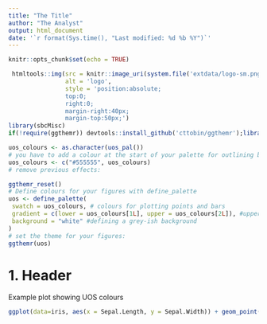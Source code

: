 ```yaml
---
title: "The Title"
author: "The Analyst"
output: html_document
date: '`r format(Sys.time(), "Last modified: %d %b %Y")`'
---
```


```r
knitr::opts_chunk$set(echo = TRUE)
```

```r
 htmltools::img(src = knitr::image_uri(system.file('extdata/logo-sm.png',package='sbcMisc')), 
                alt = 'logo', 
                style = 'position:absolute; 
                top:0; 
                right:0; 
                margin-right:40px; 
                margin-top:50px;')
library(sbcMisc)
if(!require(ggthemr)) devtools::install_github('cttobin/ggthemr');library(ggthemr)

uos_colours <- as.character(uos_pal())
# you have to add a colour at the start of your palette for outlining boxes, we'll use a grey:
uos_colours <- c("#555555", uos_colours)
# remove previous effects:

ggthemr_reset()
# Define colours for your figures with define_palette
uos <- define_palette(
 swatch = uos_colours, # colours for plotting points and bars
 gradient = c(lower = uos_colours[1L], upper = uos_colours[2L]), #upper and lower colours for continuous colours
 background = "white" #defining a grey-ish background 
)
# set the theme for your figures:
ggthemr(uos)
```


# 1. Header

Example plot showing UOS colours

```r
ggplot(data=iris, aes(x = Sepal.Length, y = Sepal.Width)) + geom_point(aes(color=Species, shape=Species))
```


